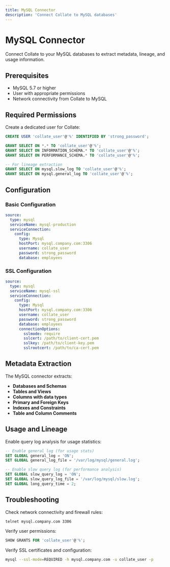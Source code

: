 ```yaml
---
title: MySQL Connector
description: 'Connect Collate to MySQL databases'
---
```


# MySQL Connector

Connect Collate to your MySQL databases to extract metadata, lineage, and usage information.

## Prerequisites

- MySQL 5.7 or higher
- User with appropriate permissions
- Network connectivity from Collate to MySQL

## Required Permissions

Create a dedicated user for Collate:

```sql
CREATE USER 'collate_user'@'%' IDENTIFIED BY 'strong_password';

GRANT SELECT ON *.* TO 'collate_user'@'%';
GRANT SELECT ON INFORMATION_SCHEMA.* TO 'collate_user'@'%';
GRANT SELECT ON PERFORMANCE_SCHEMA.* TO 'collate_user'@'%';

-- For lineage extraction
GRANT SELECT ON mysql.slow_log TO 'collate_user'@'%';
GRANT SELECT ON mysql.general_log TO 'collate_user'@'%';
```

## Configuration

### Basic Configuration

```yaml
source:
  type: mysql
  serviceName: mysql-production
  serviceConnection:
    config:
      type: Mysql
      hostPort: mysql.company.com:3306
      username: collate_user
      password: strong_password
      database: employees
```

### SSL Configuration

```yaml
source:
  type: mysql
  serviceName: mysql-ssl
  serviceConnection:
    config:
      type: Mysql
      hostPort: mysql.company.com:3306
      username: collate_user
      password: strong_password
      database: employees
      connectionOptions:
        sslmode: require
        sslcert: /path/to/client-cert.pem
        sslkey: /path/to/client-key.pem
        sslrootcert: /path/to/ca-cert.pem
```

## Metadata Extraction

The MySQL connector extracts:

- **Databases and Schemas**
- **Tables and Views**
- **Columns with data types**
- **Primary and Foreign Keys**
- **Indexes and Constraints**
- **Table and Column Comments**

## Usage and Lineage

Enable query log analysis for usage statistics:

```sql
-- Enable general log (for usage stats)
SET GLOBAL general_log = 'ON';
SET GLOBAL general_log_file = '/var/log/mysql/general.log';

-- Enable slow query log (for performance analysis)
SET GLOBAL slow_query_log = 'ON';
SET GLOBAL slow_query_log_file = '/var/log/mysql/slow.log';
SET GLOBAL long_query_time = 2;
```

## Troubleshooting

<Accordion title="Connection timeout">
Check network connectivity and firewall rules:

```bash
telnet mysql.company.com 3306
```
</Accordion>

<Accordion title="Permission denied">
Verify user permissions:

```sql
SHOW GRANTS FOR 'collate_user'@'%';
```
</Accordion>

<Accordion title="SSL connection issues">
Verify SSL certificates and configuration:

```bash
mysql --ssl-mode=REQUIRED -h mysql.company.com -u collate_user -p
```
</Accordion>